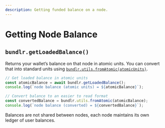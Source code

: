 ```yaml
---
description: Getting funded balance on a node.
---
```



# Getting Node Balance

## `bundlr.getLoadedBalance()`

Returns your wallet’s balance on that node in atomic units. You can convert that into standard units using [`bundlr.utils.fromAtomic(atomicUnits)`](/developer-docs/sdk/utility-functions).

```js
// Get loaded balance in atomic units
const atomicBalance = await bundlr.getLoadedBalance();
console.log(`node balance (atomic units) = ${atomicBalance}`);

// Convert balance to an easier to read format
const convertedBalance = bundlr.utils.fromAtomic(atomicBalance);
console.log(`node balance (converted) = ${convertedBalance}`);
```

<Callout type="info" emoji="ℹ️">
	Balances are not shared between nodes, each node maintains its own ledger of user balances.
</Callout>
